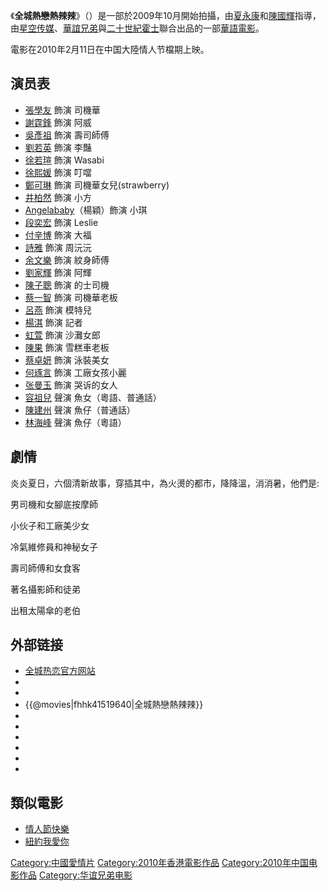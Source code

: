 {{noteTA
|T=zh-hans:全城热恋;zh-hk:全城熱戀熱辣辣;zh-tw:全城熱戀熱辣辣;
|G1=Show
|G2=Movie
|G3=TV
|G4=Simpsons
|G5=PrisonBreak
|1=zh-cn:二十世纪福克斯; zh-tw:二十世紀福斯; zh-hk:二十世紀霍士;
|2=zh-cn:好莱坞; zh-tw:好萊塢; zh-hk:荷里活;
|3=zh-hans:全城热恋;zh-hk:全城熱戀熱辣辣;zh-tw:全城熱戀熱辣辣;
}}
{{电影信息框
| name = 全城熱戀熱辣辣
| original_name = ''{{lang|en|Hot Summer Days}}''
| image = Hot Summer Days.jpg
| caption = 
| director = [[夏永康|夏永康]]<br>[[陳國輝|陳國輝]]
| executive_producer = 
| producer = [[陳果|陳果]]、鄭振邦<br>張大軍、楊庭愷
| producer_2 = 林淑賢、王中磊
| writer = 陳國輝
| narrator = 
| starring = [[張學友|張學友]]<br>[[谢霆锋|谢霆锋]]<br>[[吳彥祖|吳彥祖]]<br>[[劉若英|劉若英]]<br>[[徐若瑄|徐若瑄]]<br>[[徐熙媛|徐熙媛]]<br>[[段奕宏|段奕宏]]<br>[[井柏然|井柏然]]<br>[[Angelababy|Angelababy]]<br>[[付辛博|付辛博]]<br>[[诗雅|诗雅]]等
| music = [[钟恩泰|钟恩泰]]<br>[[包以正|包以正]]
| cinematography = Sion Michel
| editing = 李栋全
| studio = [[二十世紀霍士|二十世紀霍士]]
| distributor = [[二十世紀霍士|二十世紀霍士]] <br>[[華誼兄弟|華誼兄弟]]<br>[[星空传媒|星空传媒]]
| released = {{film date|2010|2|11|中國大陸|2010|2|18|香港|2010|2|25|新加坡、馬來西亞|2010|2|26|臺灣}}
| runtime = 93分鐘
| country = {{中國大陸電影產地}}<br>{{香港電影產地}}<br>{{美國電影產地}}
| language = [[粵語|粵語]]<br>[[國語|國語]]
| budget = 
| gross = 
| rate = {{HKG}}：II A
| preceded_by = 
| followed_by = [[全球熱戀|全球熱戀]]
| website = [http://hotsummerdays.ent.sina.com.cn/ 《全城熱戀》官方網站（中国大陆）]
| cn_name = 全城热恋
| hk_name = 全城熱戀熱辣辣
| tw_name = 全城熱戀熱辣辣
| imdb_id = tt1519640
}}

《'''全城熱戀熱辣辣'''》（{{lang-en|Hot Summer Days}}）是一部於2009年10月開始拍攝，由[[夏永康|夏永康]]和[[陳國輝|陳國輝]]指導，由[[星空传媒|星空传媒]]、[[華誼兄弟|華誼兄弟]]與[[二十世紀霍士|二十世紀霍士]]聯合出品的一部[[華語電影|華語電影]]。

電影在2010年2月11日在中国大陸情人节檔期上映。

== 演员表 ==
*[[張學友|張學友]] 飾演 司機華
*[[謝霆鋒|謝霆鋒]] 飾演 阿威
*[[吳彥祖|吳彥祖]] 飾演 壽司師傅
*[[劉若英|劉若英]] 飾演 李豔
*[[徐若瑄|徐若瑄]] 飾演 Wasabi
*[[徐熙媛|徐熙媛]] 飾演 叮噹
*[[鄭可琳|鄭可琳]] 飾演 司機華女兒(strawberry)
*[[井柏然|井柏然]] 飾演 小方
*[[Angelababy|Angelababy]]（楊穎）飾演 小琪
*[[段奕宏|段奕宏]] 飾演 Leslie
*[[付辛博|付辛博]] 飾演 大福
*[[詩雅|詩雅]] 飾演 周沅沅
*[[余文樂|余文樂]] 飾演 紋身師傅
*[[劉家輝|劉家輝]] 飾演 阿輝
*[[陳子聰|陳子聰]] 飾演 的士司機
*[[蔡一智|蔡一智]] 飾演 司機華老板
*[[呂燕|呂燕]] 飾演 模特兒
*[[楊淇_(香港演員)|楊淇]] 飾演 記者
*[[虹萱|虹萱]] 飾演 沙灘女郎
*[[陳果|陳果]] 飾演 雪糕車老板
*[[蔡卓妍|蔡卓妍]] 飾演 泳裝美女
*[[何琢言|何琢言]] 飾演 工廠女孩小麗
*[[张曼玉|张曼玉]] 飾演 哭诉的女人
*[[容祖兒|容祖兒]] 聲演 魚女（粵語、普通話）
*[[陳建州|陳建州]] 聲演 魚仔（普通話）
*[[林海峰_(香港)|林海峰]] 聲演 魚仔（粵語）

== 劇情 ==
炎炎夏日，六個清新故事，穿插其中，為火燙的都市，降降溫，消消暑，他們是:

男司機和女腳底按摩師

小伙子和工廠美少女

冷氣維修員和神秘女子

壽司師傅和女食客

著名攝影師和徒弟

出租太陽傘的老伯


== 外部链接 ==
*[https://web.archive.org/web/20100122100834/http://hotsummerdays.ent.sina.com.cn/ 全城热恋官方网站]{{zh-cn}}
*{{Yahoomovie id|3358|全城熱戀熱辣辣}}
*{{MSN movie|1264|全城熱戀熱辣辣}}
*{{@movies|fhhk41519640|全城熱戀熱辣辣}}
*{{douban}}
*{{Mtime|114616|全城热恋}}
*{{Amg movie|513076|全城熱戀熱辣辣}}
*{{rotten-tomatoes|hot_summer_days_2010|全城熱戀熱辣辣}}
*{{hkmdb title|13994|全城熱戀熱辣辣}}
*{{imdb title|1519640|全城熱戀熱辣辣}}

== 類似電影 ==
*[[情人節快樂|情人節快樂]]
*[[紐約我愛你|紐約我愛你]]

{{DEFAULTSORT:Quan全}}
{{張學友}}
{{谢霆锋}}
[[Category:中國愛情片|Category:中國愛情片]]
[[Category:2010年香港電影作品|Category:2010年香港電影作品]]
[[Category:2010年中国电影作品|Category:2010年中国电影作品]]
[[Category:华谊兄弟电影|Category:华谊兄弟电影]]